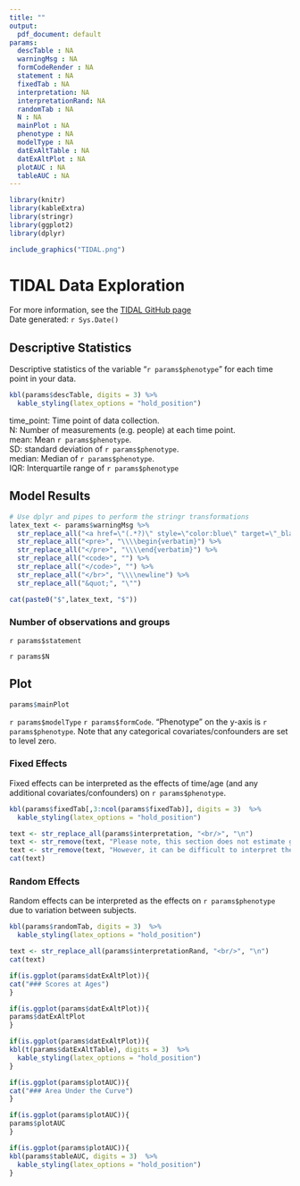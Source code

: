 ```yaml
---
title: ""
output:
  pdf_document: default
params:
  descTable : NA
  warningMsg : NA
  formCodeRender : NA
  statement : NA
  fixedTab : NA
  interpretation: NA
  interpretationRand: NA
  randomTab : NA
  N : NA
  mainPlot : NA
  phenotype : NA
  modelType : NA
  datExAltTable : NA
  datExAltPlot : NA
  plotAUC : NA
  tableAUC : NA
---
```


```r
library(knitr)
library(kableExtra)
library(stringr)
library(ggplot2)
library(dplyr)

include_graphics("TIDAL.png")
```

# TIDAL Data Exploration

For more information, see the [TIDAL GitHub page](https://github.com/AmeliaES/TIDAL)  
Date generated: `r Sys.Date()`

## Descriptive Statistics

Descriptive statistics of the variable "`r params$phenotype`" for each time point in your data.

```r

kbl(params$descTable, digits = 3) %>%
  kable_styling(latex_options = "hold_position")

```

time_point: Time point of data collection.  
N: Number of measurements (e.g. people) at each time point.  
mean: Mean `r params$phenotype`.  
SD: standard deviation of `r params$phenotype`.  
median: Median of `r params$phenotype`.  
IQR: Interquartile range of `r params$phenotype`

## Model Results

```r
# Use dplyr and pipes to perform the stringr transformations
latex_text <- params$warningMsg %>%
  str_replace_all("<a href=\"(.*?)\" style=\"color:blue\" target=\"_blank\">(.*?)</a>", "\\\\href{\\1}{\\2}") %>%
  str_replace_all("<pre>", "\\\\begin{verbatim}") %>%
  str_replace_all("</pre>", "\\\\end{verbatim}") %>%
  str_replace_all("<code>", "") %>%
  str_replace_all("</code>", "") %>%
  str_replace_all("</br>", "\\\\newline") %>%
  str_replace_all("&quot;", "\"")
```

```r
cat(paste0("$",latex_text, "$"))
```

### Number of observations and groups

`r params$statement`

`r params$N`

## Plot

```r
params$mainPlot
```

`r params$modelType` `r params$formCode`. "Phenotype" on the y-axis is `r params$phenotype`. Note that any categorical covariates/confounders are set to level zero.

### Fixed Effects

Fixed effects can be interpreted as the effects of time/age (and any additional covariates/confounders) on `r params$phenotype`.

```r
kbl(params$fixedTab[,3:ncol(params$fixedTab)], digits = 3)  %>%
  kable_styling(latex_options = "hold_position")
```

```r
text <- str_replace_all(params$interpretation, "<br/>", "\n")
text <- str_remove(text, "Please note, this section does not estimate group specific trajectories. See the Interaction Variable tab for group specific interactions and trajectories.")
text <- str_remove(text, "However, it can be difficult to interpret these three estimates in isolation, so we would recommend exploring your trajectories with the ‘Plot’ and ‘Scores At Ages’ tabs for more information.")
cat(text)
```


### Random Effects

Random effects can be interpreted as the effects on `r params$phenotype` due to variation between subjects.

```r
kbl(params$randomTab, digits = 3)  %>%
  kable_styling(latex_options = "hold_position")
```

```r
text <- str_replace_all(params$interpretationRand, "<br/>", "\n")
cat(text)
```


```r
if(is.ggplot(params$datExAltPlot)){
cat("### Scores at Ages")
}
```

```r
if(is.ggplot(params$datExAltPlot)){
params$datExAltPlot
}
```


```r
if(is.ggplot(params$datExAltPlot)){
kbl(t(params$datExAltTable), digits = 3)  %>%
  kable_styling(latex_options = "hold_position")
}
```


``` r
if(is.ggplot(params$plotAUC)){
cat("### Area Under the Curve")
}
```

```r
if(is.ggplot(params$plotAUC)){
params$plotAUC
}
```


```r
if(is.ggplot(params$plotAUC)){
kbl(params$tableAUC, digits = 3)  %>%
  kable_styling(latex_options = "hold_position")
}
```

